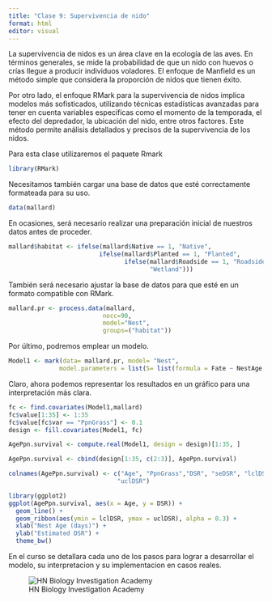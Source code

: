 ```yaml
---
title: "Clase 9: Supervivencia de nido"
format: html
editor: visual
---
```


La supervivencia de nidos es un área clave en la ecología de las aves. En términos generales, se mide la probabilidad de que un nido con huevos o crías llegue a producir individuos voladores. El enfoque de Manfield es un método simple que considera la proporción de nidos que tienen éxito.

Por otro lado, el enfoque RMark para la supervivencia de nidos implica modelos más sofisticados, utilizando técnicas estadísticas avanzadas para tener en cuenta variables específicas como el momento de la temporada, el efecto del depredador, la ubicación del nido, entre otros factores. Este método permite análisis detallados y precisos de la supervivencia de los nidos.

Para esta clase utilizaremos el paquete Rmark

```r
library(RMark)
```

Necesitamos también cargar una base de datos que esté correctamente formateada para su uso.

```r
data(mallard)
```

En ocasiones, será necesario realizar una preparación inicial de nuestros datos antes de proceder.

```r
mallard$habitat <- ifelse(mallard$Native == 1, "Native",
                         ifelse(mallard$Planted == 1, "Planted",
                                ifelse(mallard$Roadside == 1, "Roadside",
                                       "Wetland")))
```

También será necesario ajustar la base de datos para que esté en un formato compatible con RMark.

```r
mallard.pr <- process.data(mallard,
                          nocc=90,
                          model="Nest",
                          groups=("habitat"))
```

Por último, podremos emplear un modelo.

```r

Model1 <- mark(data= mallard.pr, model= "Nest",
              model.parameters = list(S= list(formula = Fate ~ NestAge + PpnGrass)), nocc = 40, threads = 2, delete = TRUE ) 


```

Claro, ahora podemos representar los resultados en un gráfico para una interpretación más clara.

```r
fc <- find.covariates(Model1,mallard)
fc$value[1:35] <- 1:35
fc$value[fc$var == "PpnGrass"] <- 0.1 
design <- fill.covariates(Model1, fc)

AgePpn.survival <- compute.real(Model1, design = design)[1:35, ]

AgePpn.survival <- cbind(design[1:35, c(2:3)], AgePpn.survival)  

colnames(AgePpn.survival) <- c("Age", "PpnGrass","DSR", "seDSR", "lclDSR",
                              "uclDSR")

library(ggplot2)
ggplot(AgePpn.survival, aes(x = Age, y = DSR)) +
  geom_line() +
  geom_ribbon(aes(ymin = lclDSR, ymax = uclDSR), alpha = 0.3) +
  xlab("Nest Age (days)") +
  ylab("Estimated DSR") +
  theme_bw()
```

En el curso se detallara cada uno de los pasos para lograr a desarrollar el modelo, su interpretacion y su implementacion en casos reales.

![HN Biology Investigation Academy](HN%20Cursos%20publicidad/HN%20Biology%20Inv%20large.jpg)
